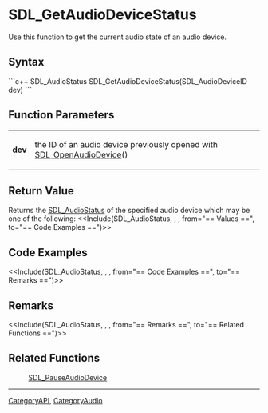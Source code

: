 <!-- pragma section-numbers off -->
<!-- pragma disable-camelcase -->

= SDL_GetAudioDeviceStatus =
Use this function to get the current audio state of an audio device.


== Syntax ==
```c++
SDL_AudioStatus SDL_GetAudioDeviceStatus(SDL_AudioDeviceID dev)
```

== Function Parameters ==
{|
|'''dev'''
|the ID of an audio device previously opened with [[SDL_OpenAudioDevice]]()
|}

== Return Value ==
Returns the [[SDL_AudioStatus]] of the specified audio device which may be one of the following:
<<Include(SDL_AudioStatus, , , from="== Values ==", to="== Code Examples ==")>>

== Code Examples ==
<<Include(SDL_AudioStatus, , , from="== Code Examples ==", to="== Remarks ==")>>

== Remarks ==
<<Include(SDL_AudioStatus, , , from="== Remarks ==", to="== Related Functions ==")>>

== Related Functions ==
:[[SDL_PauseAudioDevice]]

----
[[CategoryAPI]], [[CategoryAudio]]
